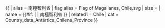 {{ {{{1<noinclude>|country showdata</noinclude>}}}
| alias = 南極智利省
| flag alias = Flag of Magallanes, Chile.svg
| size = {{{size|}}}
| name = {{#if: {{{name|}}} | {{{name|}}} | 南極智利省 }}
<noinclude>
| related1 = Chile
| cat = Country_data_Antártica_Chilena_Province
</noinclude>
}}<noinclude>
</noinclude>